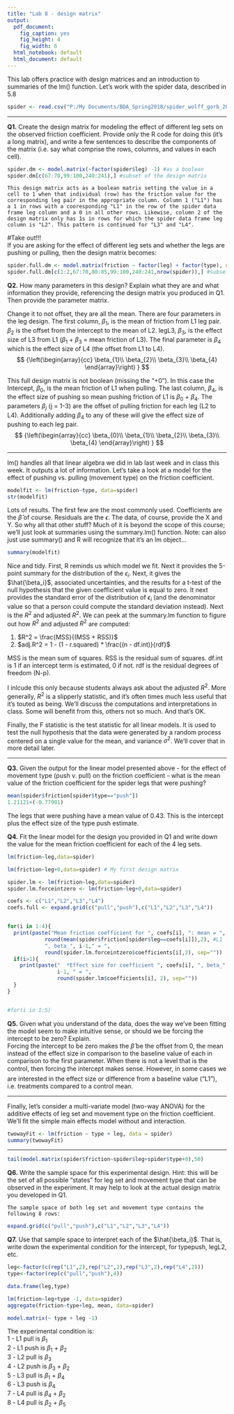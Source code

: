 ```yaml
---
title: "Lab 8 - design matrix"
output:
  pdf_document:
    fig_caption: yes
    fig_height: 4
    fig_width: 6
  html_notebook: default
  html_document: default
---
```


This lab offers practice with design matrices and an introduction to summaries of the lm() function. Let's work with the spider data, described in 5.8

```r
spider <- read.csv("P:/My Documents/BDA_Spring2018/spider_wolff_gorb_2013.csv")
```

***

**Q1.** Create the design matrix for modeling the effect of different leg sets on the observed friction coefficient. Provide only the R code for doing this (it's a long matrix), and write a few sentences to describe the components of the matrix (i.e. say what comprise the rows, columns, and values in each cell).
```r
spider.dm <- model.matrix(~factor(spider$leg) -1) #as a boolean 
spider.dm[c(67:70,99:100,240:241),] #subset of the design matrix
```
    This design matrix acts as a boolean matrix setting the value in a cell to 1 when that individual (row) has the friction value for the corresponding leg pair in the appropriate column. Column 1 ("L1") has a 1 in rows with a cooresponding "L1" in the row of the spider data frame leg column and a 0 in all other rows. Likewise, column 2 of the design matrix only has 1s in rows for which the spider data frame leg column is "L2". This pattern is continued for "L3" and "L4".  


#Take out!!!   
   If you are asking for the effect of different leg sets and whether the legs are pushing or pulling, then the design matrix becomes:    
```r
spider.full.dm <- model.matrix(friction ~ factor(leg) + factor(type), data=spider)
spider.full.dm[c(1:2,67:70,80:85,99:100,240:241,nrow(spider)),] #subset of the design matrix
```
   

**Q2.** How many parameters in this design? Explain what they are and what information they provide, referencing the design matrix you produced in Q1. Then provide the parameter matrix.
   
#######   
Change it to not offset, they are all the mean. 
There are four parameters in the leg design. The first column, $\beta_1$, is the mean of friction from L1 leg pair. $\beta_2$ is the offset from the intercept to the mean of L2. legL3, $\beta_3$, is the effect size of L3 from L1 ($\beta_1$ + $\beta_3$ = mean friction of L3). The final parameter is $\beta_4$ which is the effect size of L4 (the offset from L1 to L4).   
$$
{\left(\begin{array}{cc}
  \beta_{1}\\
  \beta_{2}\\
  \beta_{3}\\
  \beta_{4}
  \end{array}\right)
}
$$

   This full design matrix is not boolean (missing the "+0"). In this case the Intercept, $\beta_0$, is the mean friction of L1 when pulling. The last column, $\beta_4$, is the effect size of pushing so mean pushing friction of L1 is $\beta_0$ + $\beta_4$. The parameters $\beta_j$ (j = 1-3) are the offset of pulling friction for each leg (L2 to L4). Additionally adding $\beta_4$ to any of these will give the effect size of pushing to each leg pair.     
$$
{\left(\begin{array}{cc}
  \beta_{0}\\
  \beta_{1}\\
  \beta_{2}\\
  \beta_{3}\\
  \beta_{4}
  \end{array}\right)
}
$$

***

lm() handles all that linear algebra we did in lab last week and in class this week. It outputs a lot of information. Let's take a look at a model for the effect of pushing vs. pulling (movement type) on the friction coefficient.

```r
modelfit <- lm(friction~type, data=spider)
str(modelfit)
```

Lots of results. The first few are the most commonly used. Coefficients are the $\hat{\beta}$ of course. Residuals are the $\epsilon$. The data, of course, provide the X and Y. So why all that other stuff? Much of it is beyond the scope of this course; we'll just look at summaries using the summary.lm() function. Note: can also just use summary() and R will recognize that it's an lm object...

```r
summary(modelfit)
```

Nice and tidy. First, R reminds us which model we fit. Next it provides the 5-point summary for the distribution of the $\epsilon_i$. Next, it gives the $\hat{\beta_i}$, associated uncertainties, and the results for a t-test of the null hypothesis that the given coefficient value is equal to zero. It next provides the standard error of the distribution of $\epsilon_i$ (and the denominator value so that a person could compute the standard deviation instead). Next is the $R^2$ and adjusted $R^2$. We can peek at the summary.lm function to figure out how $R^2$ and adjusted $R^2$ are computed:

1) $R^2 = \frac{MSS}{(MSS + RSS)}$
2) $adj.R^2 = 1 - (1 - r.squared) * \frac{(n - df.int)}{rdf}$

MSS is the mean sum of squares. RSS is the residual sum of squares. df.int is 1 if an intercept term is estimated, 0 if not. rdf is the residual degrees of freedom (N-p).

I inlcude this only because students always ask about the adjusted $R^2$. More generally, $R^2$ is a slipperly statistic, and it's often times much less useful that it's touted as being. We'll discuss the computations and interpretations in class. Some will benefit from this, others not so much. And that's OK.

Finally, the F statistic is the test statistic for all linear models. It is used to test the null hypothesis that the data were generated by a random process centered on a single value for the mean, and variance $\sigma^2$. We'll cover that in more detail later.

***

**Q3.** Given the output for the linear model presented above - for the effect of movement type (push v. pull) on the friction coefficient - what is the mean value of the friction coefficient for the spider legs that were pushing?   
```r
mean(spider$friction[spider$type=="push"])
1.21121+(-0.77901)
```
   The legs that were pushing have a mean value of 0.43. This is the intercept plus the effect size of the type push estimate. 

**Q4.** Fit the linear model for the design you provided in Q1 and write down the value for the mean friction coefficient for each of the 4 leg sets.   
```r
lm(friction~leg,data=spider)

lm(friction~leg+0,data=spider) # My first design matrix

spider.lm <- lm(friction~leg,data=spider)
spider.lm.forceintzero <- lm(friction~leg+0,data=spider)

coefs <- c("L1","L2","L3","L4")
coefs.full <- expand.grid(c("pull","push"),c("L1","L2","L3","L4"))


for(i in 1:4){
  print(paste("Mean friction coefficient for ", coefs[i], ": mean = ",
            round(mean(spider$friction[spider$leg==coefs[i]]),2), #L1
            ", beta_", i-1," = ",
            round(spider.lm.forceintzero$coefficients[i],2), sep=""))
  if(i>1){
    print(paste("  *Effect size for coefficient ", coefs[i], ", beta_",
                i-1, " = ",
                round(spider.lm$coefficients[i], 2), sep=""))
  }
}


#for(i in 1:5)

```


**Q5.** Given what you understand of the data, does the way we've been fitting the model seem to make intuitive sense, or should we be forcing the intercept to be zero? Explain.  
  Forcing the intercept to be zero makes the $\hat{\beta}$ be the offset from 0, the mean instead of the effect size in comparison to the baseline value of each in comparison to the first parameter. When there is not a level that is the control, then forcing the intercept makes sense. However, in some cases we are interested in the effect size or difference from a baseline value ("L1"), i.e. treatments compared to a control mean. 


***

Finally, let's consider a multi-variate model (two-way ANOVA) for the additive effects of leg set and movement type on the friction coefficient. We'll fit the simple main effects model without and interaction.


```r
twowayFit <- lm(friction ~ type + leg, data = spider)
summary(twowayFit)
```

***
```r
tail(model.matrix(spider$friction~spider$leg+spider$type+0),50)
```

**Q6.** Write the sample space for this experimental design. Hint: this will be the set of all possible "states" for leg set and movement type that can be observed in the experiment. It may help to look at the actual design matrix you developed in Q1.   

    
    The sample space of both leg set and movement type contains the following 8 rows:  
```r
expand.grid(c("pull","push"),c("L1","L2","L3","L4"))
``` 


**Q7.** Use that sample space to interpret each of the $\hat{\beta_i}$. That is, write down the experimental condition for the intercept, for typepush, legL2, etc.    
```r
leg<-factor(c(rep("L1",2),rep("L2",2),rep("L3",2),rep("L4",2)))
type<-factor(rep(c("pull","push"),4))

data.frame(leg,type)

lm(friction~leg+type -1, data=spider)
aggregate(friction~type+leg, mean, data=spider)

model.matrix(~ type + leg -1)
```

   The experimental condition is:   
      1 - L1 pull is $\beta_1$   
      2 - L1 push is $\beta_1$ + $\beta_2$    
      3 - L2 pull is $\beta_3$    
      4 - L2 push is $\beta_3$ + $\beta_2$   
      5 - L3 pull is $\beta_1$ + $\beta_4$   
      6 - L3 push is $\beta_4$   
      7 - L4 pull is $\beta_4$ + $\beta_2$  
      8 - L4 pull is $\beta_2$ + $\beta_5$   